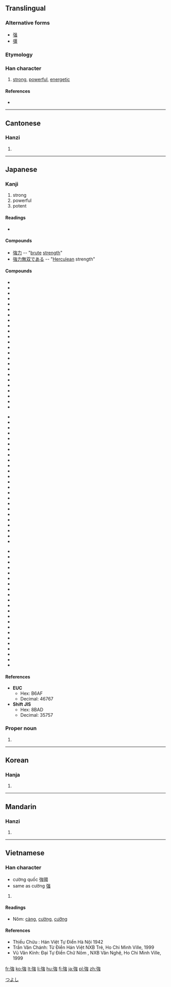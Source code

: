 {{also|强|彊}}
==Translingual==

===Alternative forms===
* [[强]]
* [[彊]]

===Etymology===
{{Han compound|弘|虫|c1=p|c2=s|t2=insect|ls=psc}}

===Han character===
{{Han char|rn=57|rad=弓|as=08|sn=11|four=1323<sub>6</sub>|canj=弓戈中戈 (NILI)|ids=⿰[[弓]][[𗈧]]}}

# [[strong]], [[powerful]], [[energetic]]

====References====
* {{Han ref|kx=0359.230|dkj=09815|hdz=20999.070|uh=5F37|ud=24375|bh=B16A|bd=45418}}

----

==Cantonese==

===Hanzi===
{{yue-hanzi|sim=强|jyut=[[goeng6]], [[koeng4]], [[koeng5]]|y=[[geung6]], [[keung4]], [[keung5]]}}

# {{defn|lang=yue|sort=弓08}}

----

==Japanese==

===Kanji===
{{ja-kanji|grade=2|rs=弓08}}

# strong
# powerful
# potent

====Readings====
* {{ja-readings|on=[[きょう]] (kyō), [[ごう]] (gō)|kun=[[つよい]] (tsuyoi), [[しいる]] (shiiru), [[つよまる]] (tsuyomaru)}}

====Compounds====
* [[強力]] -- "[[brute]] [[strength]]"
* [[強力無双である]] -- "[[Herculean]] strength"

====Compounds====
{{top3}}
*{{l|ja|sc=Jpan|頑強|tr=がんきょう, gankyō}}
*{{l|ja|sc=Jpan|強圧|tr=きょうあつ, kyōatsu}}
*{{l|ja|sc=Jpan|強化|tr=きょうか, kyōka}}
*{{l|ja|sc=Jpan|強悍|tr=きょうかん, kyōkan}}
*{{l|ja|sc=Jpan|強諫|tr=こうれん, kōren}}
*{{l|ja|sc=Jpan|強顔|tr=きょうがん, kyōgan}}
*{{l|ja|sc=Jpan|強幹弱枝|tr=きょうかんじゃくし, kyōkanjakushi}}
*{{l|ja|sc=Jpan|強記|tr=きょうき, kyōki}}
*{{l|ja|sc=Jpan|強禦|tr=きょうぎょ, kyōgyo}}
*{{l|ja|sc=Jpan|強圉|tr=きょうぎょ, kyōgyo}}
*{{l|ja|sc=Jpan|強肩|tr=きょうけん, kyōken}}
*{{l|ja|sc=Jpan|強健|tr=きょうけん, kyōken}}
*{{l|ja|sc=Jpan|強権|tr=きょうけん, kyōken}}
*{{l|ja|sc=Jpan|強固|tr=きょうこ, kyōko}}
*{{l|ja|sc=Jpan|強行|tr=きょうこう, kyōkō}}
*{{l|ja|sc=Jpan|強攻|tr=きょうこう, kyōkō}}
*{{l|ja|sc=Jpan|強硬|tr=きょうこう, kyōkō}}
*{{l|ja|sc=Jpan|強梗|tr=きょうこう, kyōkō}}
*{{l|ja|sc=Jpan|強豪|tr=きょうごう, kyōgō}}
*{{l|ja|sc=Jpan|強行軍|tr=きょうこうぐん, kyōkōgun}}
*{{l|ja|sc=Jpan|強仕|tr=きょうし, kyōshi}}
*{{l|ja|sc=Jpan|強死|tr=きょうし, kyōshi}}
*{{l|ja|sc=Jpan|強志|tr=きょうし, kyōshi}}
*{{l|ja|sc=Jpan|強弱|tr=きょうじゃく, kyōjaku}}
{{mid3}}
*{{l|ja|sc=Jpan|強襲|tr=きょうしゅう, kyōshū}}
*{{l|ja|sc=Jpan|強恕|tr=きょうじょ, kyōjo}}
*{{l|ja|sc=Jpan|強靭|tr=きょうじん, kyōjin}}
*{{l|ja|sc=Jpan|強制|tr=きょうせい, kyōsei}}
*{{l|ja|sc=Jpan|強請|tr=きょうせい, kyōsei}}
*{{l|ja|sc=Jpan|強僭|tr=きょうせん, kyōsen}}
*{{l|ja|sc=Jpan|強壮|tr=きょうそう, kyōsō}}
*{{l|ja|sc=Jpan|強大|tr=きょうだい, kyōdai}}
*{{l|ja|sc=Jpan|強調|tr=きょうちょう, kyōchō}}
*{{l|ja|sc=Jpan|強弩|tr=きょうど, kyōdo}}
*{{l|ja|sc=Jpan|強忍|tr=きょうにん, kyōnin}}
*{{l|ja|sc=Jpan|強迫|tr=きょうはく, kyōhaku}}
*{{l|ja|sc=Jpan|強迫観念|tr=きょうはくかんねん, kyōhakukannen}}
*{{l|ja|sc=Jpan|強半|tr=きょうはん, kyōhan}}
*{{l|ja|sc=Jpan|強風|tr=きょうふう, kyōhū}}
*{{l|ja|sc=Jpan|強弁|tr=きょうべん, kyōben}}
*{{l|ja|sc=Jpan|強暴|tr=きょうぼう, kyōbō}}
*{{l|ja|sc=Jpan|強要|tr=きょうよう, kyōyō}}
*{{l|ja|sc=Jpan|強梁|tr=きょうりょう, kyōryō}}
*{{l|ja|sc=Jpan|強力|tr=きょうりょく, kyōryoku}}
*{{l|ja|sc=Jpan|強烈|tr=きょうれつ, kyōretsu}}
*{{l|ja|sc=Jpan|屈強|tr=くっきょう, kukkyō}}
*{{l|ja|sc=Jpan|堅強|tr=けんきょう, kenkyō}}
*{{l|ja|sc=Jpan|牽強|tr=けんきょう, kenkyō}}
{{mid3}}
*{{l|ja|sc=Jpan|件強|tr=けんきょう, kenkyō}}
*{{l|ja|sc=Jpan|強引|tr=ごういん, gōin}}
*{{l|ja|sc=Jpan|強姦|tr=ごうかん, gōkan}}
*{{l|ja|sc=Jpan|強情|tr=ごうじょう, gōjō}}
*{{l|ja|sc=Jpan|強訴|tr=ごうそ, gōso}}
*{{l|ja|sc=Jpan|強奪|tr=ごうだつ, gōdatsu}}
*{{l|ja|sc=Jpan|強談|tr=ごうだん, gōdan}}
*{{l|ja|sc=Jpan|強談威迫|tr=ごうだにはく, gōdanihaku}}
*{{l|ja|sc=Jpan|強盗|tr=ごうとう, gōtō}}
*{{l|ja|sc=Jpan|強飯|tr=こわめし, kowameshi}}
*{{l|ja|sc=Jpan|強欲|tr=ごうよく, gōyoku}}
*{{l|ja|sc=Jpan|強力犯|tr=ごうりきはん, gōrikihan}}
*{{l|ja|sc=Jpan|強強|tr=つよつよ, tsuyotsuyo}}
*{{l|ja|sc=Jpan|強談判|tr=こわだんぱん, kowadanpan}}
*{{l|ja|sc=Jpan|強面|tr=こわもて, kowamote}}
*{{l|ja|sc=Jpan|強気|tr=つよき, tsuyoki}}
*{{l|ja|sc=Jpan|強腰|tr=つよごし, tsuyogosi}}
*{{l|ja|sc=Jpan|強吟|tr=つよぎん, tsuyogin}}
*{{l|ja|sc=Jpan|富強|tr=ふきょう, hukyō}}
*{{l|ja|sc=Jpan|勉強|tr=べんきょう, benkyō}}
*{{l|ja|sc=Jpan|補強|tr=ほきょう, hokyō}}
*{{l|ja|sc=Jpan|列強|tr=れっきょう, rekkyō}}
{{bottom}}

====References====
* '''EUC'''
** Hex: B6AF
** Decimal: 46767
* '''Shift JIS'''
** Hex: 8BAD
** Decimal: 35757

===Proper noun===
{{ja-pos|k|proper|hira=つよし|rom=Tsuyoshi}}

# {{given name|male|lang=ja}}

[[Category:Japanese male given names|つよし]]

----

==Korean==

===Hanja===
{{ko-hanja|hangeul=강|eumhun=|rv=gang|mr=kang|y=kang}}

# {{defn|lang=ko|sort=弓08}}

----

==Mandarin==

===Hanzi===
{{cmn-hanzi|sim=强|pin=[[jiàng]] ([[jiang4]]), [[qiáng]] ([[qiang2]]), [[qiǎng]] ([[qiang3]])|wg=chiang<sup>4</sup>, ch'iang<sup>2</sup>, ch'iang<sup>3</sup>}}

# {{defn|lang=cmn|sort=弓08}}

----

==Vietnamese==

===Han character===
{{vi-hantu|[[cường]], [[càng]], [[cưỡng]], [[gàn]], [[gàng]], [[gượng]], [[ngượng]], [[gương]]|rs=弓08}}
* cường quốc  強國
* same as cường [[强]]

# {{defn|lang=vi|sort=弓08}}

====Readings====
* Nôm: [[càng]], [[cường]], [[cưỡng]]

====References====
* Thiều Chửu : Hán Việt Tự Điển  Hà Nội 1942
* Trần Văn Chánh: Từ Điển Hán Việt NXB Trẻ, Ho Chi Minh Ville, 1999
* Vũ Văn Kính: Đại Tự Điển Chữ Nôm , NXB Văn Nghệ, Ho Chi Minh Ville, 1999

[[fr:強]]
[[ko:強]]
[[lt:強]]
[[li:強]]
[[hu:強]]
[[fj:強]]
[[ja:強]]
[[pl:強]]
[[zh:強]]